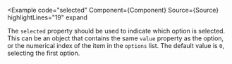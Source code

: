
<Example
  code="selected"
  Component={Component}
  Source={Source}
  highlightLines="19"
  expand
>
  The `selected` property should be used to indicate which option is selected.
  This can be an object that contains the same `value` property as the option,
  or the numerical index of the item in the `options` list.  The default value
  is `0`, selecting the first option.
</Example>
